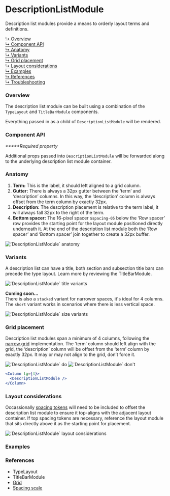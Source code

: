 




# DescriptionListModule

Description list modules provide a means to orderly layout terms and
definitions.

[↳ Overview](#overview)  
[↳ Component API](#component-api)  
[↳ Anatomy](#anatomy)  
[↳ Variants](#variants)  
[↳ Grid placement](#grid-placement)  
[↳ Layout considerations](#layout-considerations)  
[↳ Examples](#examples)  
[↳ References](#references)  
[↳ Troubleshooting](#troubleshooting)

### Overview

The description list module can be built using a combination of the
<LinkTo kind="components-typelayout" story="default">`TypeLayout`</LinkTo> and
<LinkTo kind="layout-modules-titlebarmodule" story="default">`TitleBarModule`</LinkTo>
components.

Everything passed in as a child of `DescriptionListModule` will be rendered.

<Canvas>
  <Story
    id="layout-modules-descriptionlistmodule--default"
    parameters={parameters}
  />
</Canvas>

### Component API

<ArgsTable />

_**\***Required property_

Additional props passed into `DescriptionListModule` will be forwarded along to
the underlying description list module container.

### Anatomy

1. **Term:** This is the label, it should left aligned to a grid column.
2. **Gutter:** There is always a 32px gutter between the ‘term’ and
   ‘description’ columns. In this way, the ‘description’ column is always offset
   from the term column by exactly 32px.
3. **Description:** The description placement is relative to the term label, it
   will always fall 32px to the right of the term.
4. **Bottom spacer:** The 16-pixel spacer `$spacing-05` below the ‘Row spacer’
   row provides the starting point for the layout module positioned directly
   underneath it. At the end of the description list module both the ‘Row
   spacer’ and ‘Bottom spacer’ join together to create a 32px buffer.

<img alt="`DescriptionListModule` anatomy" src={anatomy} />

### Variants

A description list can have a title, both section and subsection title bars can
precede the type layout. Learn more by reviewing the
<LinkTo kind="layout-modules-titlebarmodule" story="default" > TitleBarModule.
</LinkTo>

<img alt="`DescriptionListModule` title variants" src={variants} />
<Source id="layout-modules-descriptionlistmodule--variant" />

**Coming soon...**  
There is also a `stacked` variant for narrower spaces, it's ideal for 4
columns.  
The `short` variant works in scenarios where there is less vertical space.

<img alt="`DescriptionListModule` size variants" src={sizeVariants} />

### Grid placement

Description list modules span a minimum of 4 columns, following the
[narrow grid](https://react.carbondesignsystem.com/?path=/docs/grid--narrow)
implementation. The ‘term’ column should left align with the grid, the
‘description’ column will be offset from the ‘term’ column by exactly 32px. It
may or may not align to the grid, don’t force it.

<Row>
  <Column>
    <img alt="`DescriptionListModule` do" src={doImage} />
  </Column>

  <Column>
    <img alt="`DescriptionListModule` don't" src={dont} />
  </Column>
</Row>

```jsx
<Column lg={4}>
  <DescriptionListModule />
</Column>
```

### Layout considerations

Occassionally
[spacing tokens](https://carbondesignsystem.com/guidelines/spacing/overview#spacing-scale)
will need to be included to offset the description list module to ensure it
top-aligns with the adjacent layout container. If top spacing tokens are
necessary, reference the layout module that sits directly above it as the
starting point for placement.

<img
  alt="`DescriptionListModule` layout considerations"
  src={layoutConsiderations}
/>

### Examples

<Row>
  <Detail />
  <Overview />
</Row>

### References

- <LinkTo kind="components-typelayout" story="default">
    TypeLayout
  </LinkTo>
- <LinkTo kind="layout-modules-titlebarmodule" story="default">
    TitleBarModule
  </LinkTo>
- [Grid](https://react.carbondesignsystem.com/?path=/docs/grid--narrow)
- [Spacing scale](https://carbondesignsystem.com/guidelines/spacing/overview#spacing-scale)

<Troubleshooting />
